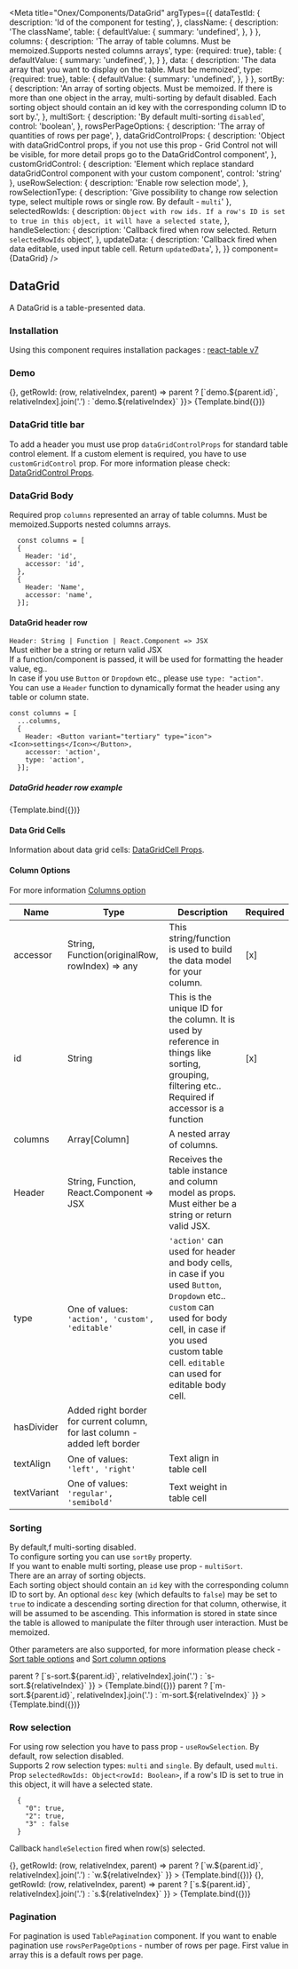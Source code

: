 

<Meta
  title="Onex/Components/DataGrid"
  argTypes={{
    dataTestId: {
      description: 'Id of the component for testing',
    },
    className: {
      description: 'The className',
      table: {
        defaultValue: {
          summary: 'undefined',
        },
      }
    },
    columns: {
      description: 'The array of table columns. Must be memoized.Supports nested columns arrays',
      type: {required: true},
      table: {
        defaultValue: {
          summary: 'undefined',
        },
      }
    },
    data: {
      description: 'The data array that you want to display on the table. Must be memoized',
      type: {required: true},
      table: {
        defaultValue: {
          summary: 'undefined',
        },
      }
    },
    sortBy: {
      description: 'An array of sorting objects. Must be memoized. If there is more than one object in the array, multi-sorting by default disabled. Each sorting object should contain an id key with the corresponding column ID to sort by.',
    },
    multiSort: {
      description: 'By default multi-sorting ```disabled```',
      control: 'boolean',
    },
    rowsPerPageOptions: {
      description: 'The array of quantities of rows per page',
    },
    dataGridControlProps: {
      description: 'Object with dataGridControl props, if you not use this prop - Grid Control not will be visible, for more detail props go to the DataGridControl component',
    },
    customGridControl: {
      description: 'Element which replace standard dataGridControl component with your custom component',
      control: 'string'
    },
    useRowSelection: {
      description: 'Enable row selection mode',
    },
    rowSelectionType: {
      description: 'Give possibility to change row selection type, select multiple rows or single row. By default - ```multi```'
    },
    selectedRowIds: {
      description: `Object with row ids. If a row's ID is set to true in this object, it will have a selected state`,
    },
    handleSelection: {
      description: 'Callback fired when row selected. Return ```selectedRowIds``` object',
    },
    updateData: {
      description: 'Callback fired when data editable, used input table cell. Return ```updatedData```',
    },
  }}
  component={DataGrid}
/>



## DataGrid

A DataGrid is a table-presented data.

### Installation
Using this component requires installation packages : [react-table v7](https://www.npmjs.com/package/react-table/v/7.8.0)

### Demo
<Canvas>
  <Story
    height="35rem"
    name="Demo"
    args={{
      dataTestId: 'data-grid-test-id',
      className: 'data-grid-custom',
      dataGridControlProps: {
        title: 'Title',
        badge: 10,
      },
      columns: demoGridColumns,
      data: demoGridData,
      sortBy: [
        {
          id: 'id',
        }
      ],
      rowsPerPageOptions: [5, 10],
      useRowSelection: true,
      rowSelectionType: 'multi',
      handleSelection: () => {},
      getRowId: (row, relativeIndex, parent) => parent ? [`demo.${parent.id}`, relativeIndex].join('.') : `demo.${relativeIndex}`
    }}>
    {Template.bind({})}
  </Story>
</Canvas>

<ArgsTable story="Demo"/>

### DataGrid title bar
To add a header you must use prop ```dataGridControlProps``` for standard table control element.
If a custom element is required, you have to use ```customGridControl``` prop.
For more information please check: [DataGridControl Props](/docs/onex-components-datagrid-datagridcontrol--demo).

### DataGrid Body

Required prop ```columns``` represented an array of table columns. Must be memoized.Supports nested columns arrays.
```
  const columns = [
  {
    Header: 'id',
    accessor: 'id',
  },
  {
    Header: 'Name',
    accessor: 'name',
  }];
```

#### DataGrid header row
```Header: String | Function | React.Component => JSX```<br/>
Must either be a string or return valid JSX<br/>
If a function/component is passed, it will be used for formatting the header value, eg..<br/>
In case if you use ```Button``` or ```Dropdown``` etc., please use ```type: "action"```.<br/>
You can use a ```Header``` function to dynamically format the header using any table or column state.<br/>
```
const columns = [
  ...columns,
  {
    Header: <Button variant="tertiary" type="icon"><Icon>settings</Icon></Button>,
    accessor: 'action',
    type: 'action',
  }];
```
##### DataGrid header row example
<Canvas>
  <Story
    name="CustomHeaderCell"
    args={{
      dataTestId: 'data-grid-custom-header-cell-test-id',
      className: 'data-grid-custom-header-cell-custom',
      columns: gridCustomHeaderColumns,
      data: [],
    }}
  >
    {Template.bind({})}
  </Story>
</Canvas>

#### Data Grid Cells
Information about data grid cells: [DataGridCell Props](/docs/onex-components-datagrid-datagridcell--demo).


#### Column Options
For more information [Columns option](https://react-table-v7.tanstack.com/docs/api/useTable#column-options)

| Name        | Type                                                                       | Description                                                                                                                                                                                                                           | Required |
|-------------|----------------------------------------------------------------------------|---------------------------------------------------------------------------------------------------------------------------------------------------------------------------------------------------------------------------------------|----------|
| accessor    | String, Function(originalRow, rowIndex) => any                             | This string/function is used to build the data model for your column.                                                                                                                                                                 | [x]      |
| id          | String                                                                     | This is the unique ID for the column. It is used by reference in things like sorting, grouping, filtering etc.. Required if accessor is a function                                                                                    | [x]      |
| columns     | Array[Column]                                                              | A nested array of columns.                                                                                                                                                                                                            |          |
| Header      | String, Function, React.Component => JSX                                   | Receives the table instance and column model as props. Must either be a string or return valid JSX.                                                                                                                                   |          |
| type        | One of values: ```'action', 'custom', 'editable'```                        | ```'action'``` can used for header and body cells, in case if you used ```Button```, ```Dropdown``` etc.. ```custom``` can used for body cell, in case if you used custom table cell. ```editable``` can used for editable body cell. |          |
| hasDivider  | Added right border for current column, for last column - added left border |                                                                                                                                                                                                                                       |          |
| textAlign   | One of values: ```'left', 'right'```                                       | Text align in table cell                                                                                                                                                                                                              |          |
| textVariant | One of values: ```'regular', 'semibold'```                                 | Text weight in table cell                                                                                                                                                                                                             |          |


### Sorting
By default,f multi-sorting disabled.<br/>
To configure sorting you can use ```sortBy``` property.<br/>
If you want to enable multi sorting, please use prop - ```multiSort```.<br/>
There are an array of sorting objects.<br/>
Each sorting object should contain an ```id``` key with the corresponding column ID to sort by. An optional ```desc``` key
(which defaults to ```false```) may be set to ```true``` to indicate a descending sorting direction for that column, otherwise,
it will be assumed to be ascending. This information is stored in state since the table is allowed to manipulate the filter through user interaction.
Must be memoized.

Other parameters are also supported, for more information please check - [Sort table options](https://react-table-v7.tanstack.com/docs/api/useSortBy#table-options)  and [Sort column options](https://react-table-v7.tanstack.com/docs/api/useSortBy#column-options)

<Canvas>
  <Story
    name="SingleSorting"
    height="28rem"
    args={{
      dataTestId: 'data-grid-single-sorting-test-id',
      className: 'data-grid-single-sorting-custom',
      dataGridControlProps: {
        title: 'Sorting table',
      },
      columns: gridColumns,
      data: gridData,
      sortBy: [
        {
          id: 'studyId',
        }],
      multiSort: false,
      getRowId: (row, relativeIndex, parent) => parent ? [`s-sort.${parent.id}`, relativeIndex].join('.') : `s-sort.${relativeIndex}`
    }}
  >
    {Template.bind({})}
  </Story>
</Canvas>

<Canvas>
  <Story
    name="MultiSorting"
    height="28rem"
    args={{
      dataTestId: 'data-grid-multi-sorting-test-id',
      className: 'data-grid-multi-sorting-custom',
      dataGridControlProps: {
        title: 'Multi Sorting table',
      },
      columns: gridColumns,
      data: gridData,
      sortBy: [
        {
          id: 'studyId',
        },
        {
          id: 'stage',
          desc: true,
        }
      ],
      multiSort: true,
      getRowId: (row, relativeIndex, parent) => parent ? [`m-sort.${parent.id}`, relativeIndex].join('.') : `m-sort.${relativeIndex}`
    }}
  >
    {Template.bind({})}
  </Story>
</Canvas>

### Row selection
For using row selection you have to pass prop - ```useRowSelection```. By default, row selection disabled.<br/>
Supports 2 row selection types: ```multi``` and ```single```. By default, used ```multi```.<br/>
Prop ```selectedRowIds: Object<rowId: Boolean>```, if a row's ID is set to true in this object, it will have a selected state.<br/>
```
  {
    "0": true,
    "2": true,
    "3" : false
  }
```
Callback ```handleSelection``` fired when row(s) selected.

<Canvas>
  <Story
    name="MultiSelection"
    height="28rem"
    args={{
      dataTestId: 'data-grid-multi-selection-test-id',
      className: 'data-grid-multi-selection-custom',
      dataGridControlProps: {
        title: 'Multi Selection table',
      },
      columns: gridColumns,
      data: gridData,
      useRowSelection: true,
      rowSelectionType: 'multi',
      handleSelection: () => {},
      getRowId: (row, relativeIndex, parent) => parent ? [`w.${parent.id}`, relativeIndex].join('.') : `w.${relativeIndex}`
    }}
  >
    {Template.bind({})}
  </Story>
</Canvas>

<Canvas>
  <Story
    name="SingleSelection"
    height="28rem"
    args={{
      dataTestId: 'data-grid-single-selection-test-id',
      className: 'data-grid-single-selection-custom',
      dataGridControlProps: {
        title: 'Single Selection table',
      },
      columns: gridColumns,
      data: gridData,
      useRowSelection: true,
      rowSelectionType: 'single',
      handleSelection: () => {},
      getRowId: (row, relativeIndex, parent) => parent ? [`s.${parent.id}`, relativeIndex].join('.') : `s.${relativeIndex}`
    }}
  >
    {Template.bind({})}
  </Story>
</Canvas>

### Pagination
For pagination is used ```TablePagination``` component. If you want to enable pagination use ```rowsPerPageOptions``` - number of rows per page.
First value in array this is a default rows per page.



